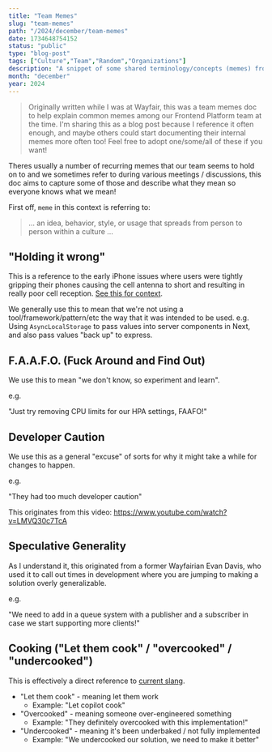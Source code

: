 ```yaml
---
title: "Team Memes"
slug: "team-memes"
path: "/2024/december/team-memes"
date: 1734648754152
status: "public"
type: "blog-post"
tags: ["Culture","Team","Random","Organizations"]
description: "A snippet of some shared terminology/concepts (memes) from my time on the Frontend Platform team at Wayfair!"
month: "december"
year: 2024
---
```




> Originally written while I was at Wayfair, this was a team memes doc to help explain common memes among our Frontend Platform team at the time.
> I'm sharing this as a blog post because I reference it often enough, and maybe others could start documenting their internal memes more often too!
> Feel free to adopt one/some/all of these if you want!

Theres usually a number of recurring memes that our team seems to hold on to and we sometimes refer
to during various meetings / discussions, this doc aims to capture some of those and describe what
they mean so everyone knows what we mean!

First off, `meme` in this context is referring to:

> ... an idea, behavior, style, or usage that spreads from person to person within a culture ...

## "Holding it wrong"

This is a reference to the early iPhone issues where users were tightly gripping their phones causing the cell antenna to short and resulting in really poor cell reception. [See this for context](https://www.wired.com/2010/06/iphone-4-holding-it-wrong/).

We generally use this to mean that we're not using a tool/framework/pattern/etc the way that it was intended to be used. e.g. Using `AsyncLocalStorage` to pass values into server components in Next, and also pass values "back up" to express.

## F.A.A.F.O. (Fuck Around and Find Out)

We use this to mean "we don't know, so experiment and learn".

e.g.

"Just try removing CPU limits for our HPA settings, FAAFO!"

## Developer Caution

We use this as a general "excuse" of sorts for why it might take a while for changes to happen.

e.g.

"They had too much developer caution"

This originates from this video: https://www.youtube.com/watch?v=LMVQ30c7TcA

## Speculative Generality

As I understand it, this originated from a former Wayfairian Evan Davis, who used it to call out times in development where you are jumping to making a solution overly generalizable.

e.g.

"We need to add in a queue system with a publisher and a subscriber in case we start supporting more clients!"

## Cooking ("Let them cook" / "overcooked" / "undercooked")

This is effectively a direct reference to [current slang](https://knowyourmeme.com/memes/let-him-cook-let-that-boy-cook).

- "Let them cook" - meaning let them work
  - Example: "Let copilot cook"
- "Overcooked" - meaning someone over-engineered something
  - Example: "They definitely overcooked with this implementation!"
- "Undercooked" - meaning it's been underbaked / not fully implemented
  - Example: "We undercooked our solution, we need to make it better"

